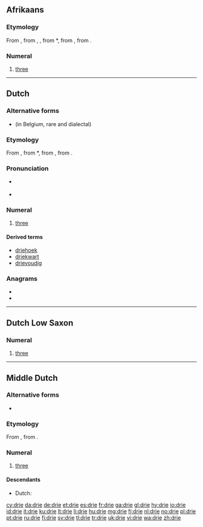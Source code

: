 ==Afrikaans==
===Etymology===
From {{etyl|nl|af}} {{term|drie|lang=nl}}, from {{etyl|dum|af}} {{term|dri|lang=dum}}, {{term|drie|lang=dum}}, from {{etyl|odt|af}} *{{term||thrie|lang=odt}}, from {{proto|Germanic|þrīz|lang=af}}, from {{proto|Indo-European|tréyes|lang=af}}.

===Numeral===
{{head|af|numeral}}

# {{cardinal|lang=af}} [[three]]

----

==Dutch==
===Alternative forms===
* {{l|nl|drij}} (in Belgium, rare and dialectal)

===Etymology===
From {{etyl|dum|nl}} {{term|drie|lang=dum}}, from {{etyl|odt|nl}} *{{term||thrie|lang=odt}}, from {{proto|Germanic|þrīz|lang=nl}}, from {{proto|Indo-European|tréyes|lang=nl}}.

===Pronunciation===
* {{a|BE}} {{IPA|/dri/|lang=nl}}
*: {{audio|Nl-drie (Belgium).ogg|audio (Belgium)}}
* {{a|NL}} {{IPA|/dri/|lang=nl}}
*: {{audio|Nl-drie.ogg|audio (Netherlands)}}

===Numeral===
{{cardinalbox|nl|2|3|4|twee|vier|ord=derde}}
{{head|nl|numeral}}

# {{cardinal|lang=nl}} [[three]]

====Derived terms====
* [[driehoek]]
* [[driekwart]]
* [[drievoudig]]

===Anagrams===
* {{l|nl|dier}}
* {{l|nl|ried}}

----

==Dutch Low Saxon==

===Numeral===
{{head|nds-nl|numeral}}

# {{cardinal|lang=nds-nl}} [[three]]

----

==Middle Dutch==
===Alternative forms===
* {{l|dum|dri}}

===Etymology===
From {{etyl|odt|dum}} {{term|thrie|thrīe|lang=odt}}, from {{proto|Germanic|þrīz|lang=dum}}.

===Numeral===
{{head|dum|cardinal numeral}}

# [[three]]

====Descendants====
* Dutch: {{l|nl|drie}}

[[cy:drie]]
[[da:drie]]
[[de:drie]]
[[et:drie]]
[[es:drie]]
[[fr:drie]]
[[ga:drie]]
[[gl:drie]]
[[hy:drie]]
[[io:drie]]
[[id:drie]]
[[it:drie]]
[[ku:drie]]
[[lt:drie]]
[[li:drie]]
[[hu:drie]]
[[mg:drie]]
[[fj:drie]]
[[nl:drie]]
[[no:drie]]
[[pl:drie]]
[[pt:drie]]
[[ru:drie]]
[[fi:drie]]
[[sv:drie]]
[[tl:drie]]
[[tr:drie]]
[[uk:drie]]
[[vi:drie]]
[[wa:drie]]
[[zh:drie]]